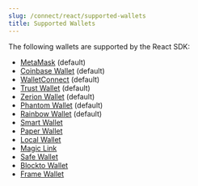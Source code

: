 ```yaml
---
slug: /connect/react/supported-wallets
title: Supported Wallets
---
```


The following wallets are supported by the React SDK:

- [MetaMask](/react/react.metamaskwallet) (default)
- [Coinbase Wallet](/react/react.coinbasewallet) (default)
- [WalletConnect](/react/react.walletconnectwallet) (default)
- [Trust Wallet](/react/react.trustwallet) (default)
- [Zerion Wallet](/react/react.zerionwallet) (default)
- [Phantom Wallet](/react/react.phantomwallet) (default)
- [Rainbow Wallet](/react/react.rainbowwallet) (default)
- [Smart Wallet](react/react.smartwallet)
- [Paper Wallet](/react/react.paperwallet)
- [Local Wallet](/react/react.localwallet)
- [Magic Link](/react/react.magiclink)
- [Safe Wallet](/react/react.safewallet)
- [Blockto Wallet](/react/react.blocktowallet)
- [Frame Wallet](/react/react.framewallet)
